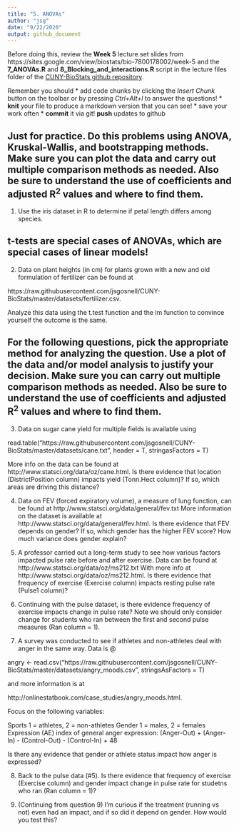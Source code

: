 ```yaml
---
title: "5. ANOVAs"
author: "jsg"
date: "9/22/2020"
output: github_document
---
```

Before doing this, review the **Week 5** lecture set slides from 
https://sites.google.com/view/biostats/bio-7800178002/week-5 and
the  **7_ANOVAs.R** and **8_Blocking_and_interactions.R** script in the lecture files folder of the
[CUNY-BioStats github repository](https://github.com/jsgosnell/CUNY-BioStats).

Remember you should
* add code chunks by clicking the *Insert Chunk* button on the toolbar or by
pressing *Ctrl+Alt+I* to answer the questions!
* **knit** your file to produce a markdown version that you can see!
* save your work often 
  * **commit** it via git!
  **push** updates to github
  
## Just for practice. Do this problems using ANOVA, Kruskal-Wallis, and bootstrapping methods.  Make sure you can plot the data and carry out multiple comparison methods as needed. Also be sure to understand the use of coefficients and adjusted R^2^ values and where to find them. 

1. Use the iris dataset in R to determine if petal length differs among species.  

## t-tests are special cases of ANOVAs, which are special cases of linear models!

2. Data on plant heights (in cm) for plants grown with a new and old formulation 
of fertilizer can be found at

https://raw.githubusercontent.com/jsgosnell/CUNY-BioStats/master/datasets/fertilizer.csv.

Analyze this data using the t.test function and the lm function to convince yourself the outcome is the same.


## For the following questions, pick the appropriate method for analyzing the question.  Use a plot of the data and/or model analysis to justify your decision.  Make sure you can carry out multiple comparison methods as needed. Also be sure to understand the use of coefficients and adjusted R^2^ values and where to find them.

3. Data on sugar cane yield for multiple fields is available using 

read.table("https://raw.githubusercontent.com/jsgosnell/CUNY-BioStats/master/datasets/cane.txt", 
header = T, stringasFactors = T)

More info on the data can be found at 
http://www.statsci.org/data/oz/cane.html.
Is there evidence that location (DistrictPosition column) impacts yield 
(Tonn.Hect column)?  If so, which areas are driving this distance?

4. Data on FEV (forced expiratory volume), a measure of lung function, can be 
found at 
http://www.statsci.org/data/general/fev.txt
More information on the dataset is available at 
http://www.statsci.org/data/general/fev.html.
Is there evidence that FEV depends on gender? If so, which gender has the higher
FEV score?  How much variance does gender explain? 

5. A professor carried out a long-term study to see how various factors impacted
pulse rate before and after exercise.  Data can be found at 
http://www.statsci.org/data/oz/ms212.txt
With more info at 
http://www.statsci.org/data/oz/ms212.html.
Is there evidence that frequency of exercise (Exercise column) impacts resting
pulse rate (Pulse1 column)?

6. Continuing with the pulse dataset, is there evidence frequency of exercise
impacts change in pulse rate?  Note we should only consider change for students 
who ran between the first and second pulse measures (Ran column = 1).

7. A survey was conducted to see if athletes and non-athletes deal with anger in
the same way.  Data is @

angry <- read.csv("https://raw.githubusercontent.com/jsgosnell/CUNY-BioStats/master/datasets/angry_moods.csv", stringsAsFactors = T)

and more information is at 

http://onlinestatbook.com/case_studies/angry_moods.html.

Focus on the following variables:

Sports
1 = athletes, 2 = non-athletes
Gender
1 = males, 2 = females
Expression (AE)
index of general anger expression: 
(Anger-Out) + (Anger-In) - (Control-Out) - (Control-In) + 48

Is there any evidence that gender or athlete status impact how anger is expressed?

8. Back to the pulse data (#5).  Is there evidence that frequency of exercise
(Exercise column) and gender impact change in pulse rate for studetns who ran 
(Ran column = 1)?

9. (Continuing from question 9) I’m curious if the treatment (running vs not) even had an impact, and if so did it depend on gender. How would you test this?  

